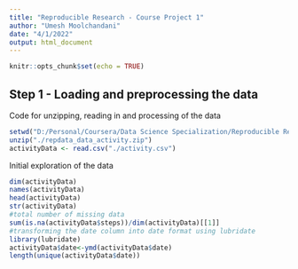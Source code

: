 ```yaml
---
title: "Reproducible Research - Course Project 1"
author: "Umesh Moolchandani"
date: "4/1/2022"
output: html_document
---
```


```r
knitr::opts_chunk$set(echo = TRUE)
```

## Step 1 - Loading and preprocessing the data

Code for unzipping, reading in and processing of the data


```r
setwd("D:/Personal/Coursera/Data Science Specialization/Reproducible Research/RepResearch_Project1")
unzip("./repdata_data_activity.zip")
activityData <- read.csv("./activity.csv")
```

Initial exploration of the data

```r
dim(activityData)
names(activityData)
head(activityData)
str(activityData)
#total number of missing data
sum(is.na(activityData$steps))/dim(activityData)[[1]]
#transforming the date column into date format using lubridate
library(lubridate)
activityData$date<-ymd(activityData$date)
length(unique(activityData$date))
```


